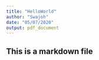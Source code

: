 ```yaml
---
title: "HelloWorld"
author: "Swajoh"
date: "05/07/2020"
output: pdf_document
---
```

## This is a markdown file